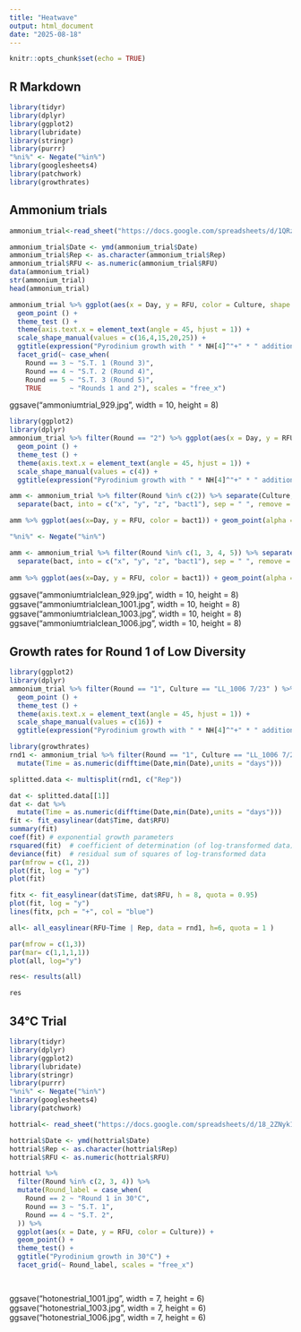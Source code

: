 ---
title: "Heatwave"
output: html_document
date: "2025-08-18"
---

```{r setup, include=FALSE}
knitr::opts_chunk$set(echo = TRUE)
```

## R Markdown

```{r import_packages, warning=FALSE}
library(tidyr)
library(dplyr)
library(ggplot2)
library(lubridate)
library(stringr)
library(purrr)
"%ni%" <- Negate("%in%")
library(googlesheets4)
library(patchwork)
library(growthrates)
```

## Ammonium trials

```{r}
ammonium_trial<-read_sheet("https://docs.google.com/spreadsheets/d/1QRzU9teNRcPwRhmw8oUkU11Vfzaa26bnVQpcDRTGL2E/edit?usp=sharing")

ammonium_trial$Date <- ymd(ammonium_trial$Date)
ammonium_trial$Rep <- as.character(ammonium_trial$Rep)
ammonium_trial$RFU <- as.numeric(ammonium_trial$RFU)
data(ammonium_trial)
str(ammonium_trial)
head(ammonium_trial)
```

```{r}
ammonium_trial %>% ggplot(aes(x = Day, y = RFU, color = Culture, shape = factor (Round)) ) +
  geom_point () +
  theme_test () +
  theme(axis.text.x = element_text(angle = 45, hjust = 1)) +
  scale_shape_manual(values = c(16,4,15,20,25)) +
  ggtitle(expression("Pyrodinium growth with " * NH[4]^"+" * " addition and " * NO[3]^"-" * " elimination")) +
  facet_grid(~ case_when(
    Round == 3 ~ "S.T. 1 (Round 3)",
    Round == 4 ~ "S.T. 2 (Round 4)",
    Round == 5 ~ "S.T. 3 (Round 5)",
    TRUE       ~ "Rounds 1 and 2"), scales = "free_x")
```
ggsave("ammoniumtrial_929.jpg", width = 10, height = 8)



```{r}
library(ggplot2)
library(dplyr)
ammonium_trial %>% filter(Round == "2") %>% ggplot(aes(x = Day, y = RFU, color = Culture, shape = factor (Round)) ) +
  geom_point () +
  theme_test () +
  theme(axis.text.x = element_text(angle = 45, hjust = 1)) +
  scale_shape_manual(values = c(4)) +
  ggtitle(expression("Pyrodinium growth with " * NH[4]^"+" * " addition and " * NO[3]^"-" * " elimination"))
```


```{r}
amm <- ammonium_trial %>% filter(Round %in% c(2)) %>% separate(Culture, into = c("bact"), sep = "_", remove = FALSE ) %>%
  separate(bact, into = c("x", "y", "z", "bact1"), sep = " ", remove = FALSE) %>% mutate(bact1 = case_when(bact %in% c("LL", "OTB") ~ bact, bact %ni% c("LL", "OTB") ~ bact1))

amm %>% ggplot(aes(x=Day, y = RFU, color = bact1)) + geom_point(alpha = 0.8) + theme_test() + facet_grid(~Round) + scale_color_manual(values = c("cornflowerblue", "gold" ))+ geom_smooth(se = FALSE) #+ scale_y_log10()
```

```{r}
"%ni%" <- Negate("%in%")

amm <- ammonium_trial %>% filter(Round %in% c(1, 3, 4, 5)) %>% separate(Culture, into = c("bact"), sep = "_", remove = FALSE ) %>%
  separate(bact, into = c("x", "y", "z", "bact1"), sep = " ", remove = FALSE) %>% mutate(bact1 = case_when(bact %in% c("LL", "OTB") ~ bact, bact %ni% c("LL", "OTB") ~ bact1))
 
amm %>% ggplot(aes(x=Day, y = RFU, color = bact1)) + geom_point(alpha = 0.8) + theme_test() + facet_grid(~Round) + scale_color_manual(values = c("cornflowerblue", "gold" ))+ geom_smooth(se = FALSE) #+ scale_y_log10()
```
ggsave("ammoniumtrialclean_929.jpg", width = 10, height = 8)
ggsave("ammoniumtrialclean_1001.jpg", width = 10, height = 8)
ggsave("ammoniumtrialclean_1003.jpg", width = 10, height = 8)
ggsave("ammoniumtrialclean_1006.jpg", width = 10, height = 8)

## Growth rates for Round 1 of Low Diversity
```{r}
library(ggplot2)
library(dplyr)
ammonium_trial %>% filter(Round == "1", Culture == "LL_1006 7/23" ) %>% ggplot(aes(x = Date, y = RFU, color = Culture, shape = factor (Round)) ) +
  geom_point () +
  theme_test () +
  theme(axis.text.x = element_text(angle = 45, hjust = 1)) +
  scale_shape_manual(values = c(16)) +
  ggtitle(expression("Pyrodinium growth with " * NH[4]^"+" * " addition and " * NO[3]^"-" * " elimination"))

```

```{r}
library(growthrates)
rnd1 <- ammonium_trial %>% filter(Round == "1", Culture == "LL_1006 7/23" ) %>%
  mutate(Time = as.numeric(difftime(Date,min(Date),units = "days")))

splitted.data <- multisplit(rnd1, c("Rep"))

dat <- splitted.data[[1]]
dat <- dat %>%
  mutate(Time = as.numeric(difftime(Date,min(Date),units = "days")))
fit <- fit_easylinear(dat$Time, dat$RFU)
summary(fit)
coef(fit) # exponential growth parameters
rsquared(fit)  # coefficient of determination (of log-transformed data)
deviance(fit)  # residual sum of squares of log-transformed data
par(mfrow = c(1, 2))
plot(fit, log = "y")
plot(fit)
```

```{r}
fitx <- fit_easylinear(dat$Time, dat$RFU, h = 8, quota = 0.95)
plot(fit, log = "y")
lines(fitx, pch = "+", col = "blue")
```


```{r}
all<- all_easylinear(RFU~Time | Rep, data = rnd1, h=6, quota = 1 )
```


```{r}
par(mfrow = c(1,3))
par(mar= c(1,1,1,1))
plot(all, log="y")
```


```{r}
res<- results(all)

res
```



## 34°C Trial
```{r import_packages, warning=FALSE}
library(tidyr)
library(dplyr)
library(ggplot2)
library(lubridate)
library(stringr)
library(purrr)
"%ni%" <- Negate("%in%")
library(googlesheets4)
library(patchwork)
```

```{r}
hottrial<- read_sheet("https://docs.google.com/spreadsheets/d/18_2ZNyk1GvUCoxckpurD9vz5-bD_RSRSeCNKY0YZf04/edit?usp=sharing")
```
```{r}
hottrial$Date <- ymd(hottrial$Date)
hottrial$Rep <- as.character(hottrial$Rep)
hottrial$RFU <- as.numeric(hottrial$RFU)
```

```{r}
hottrial %>%
  filter(Round %in% c(2, 3, 4)) %>%
  mutate(Round_label = case_when(
    Round == 2 ~ "Round 1 in 30°C",
    Round == 3 ~ "S.T. 1",
    Round == 4 ~ "S.T. 2",
  )) %>%
  ggplot(aes(x = Date, y = RFU, color = Culture)) +
  geom_point() +
  theme_test() +
  ggtitle("Pyrodinium growth in 30°C") +
  facet_grid(~ Round_label, scales = "free_x")

  
```
ggsave("hotonestrial_1001.jpg", width = 7, height = 6)
ggsave("hotonestrial_1003.jpg", width = 7, height = 6)
ggsave("hotonestrial_1006.jpg", width = 7, height = 6)
